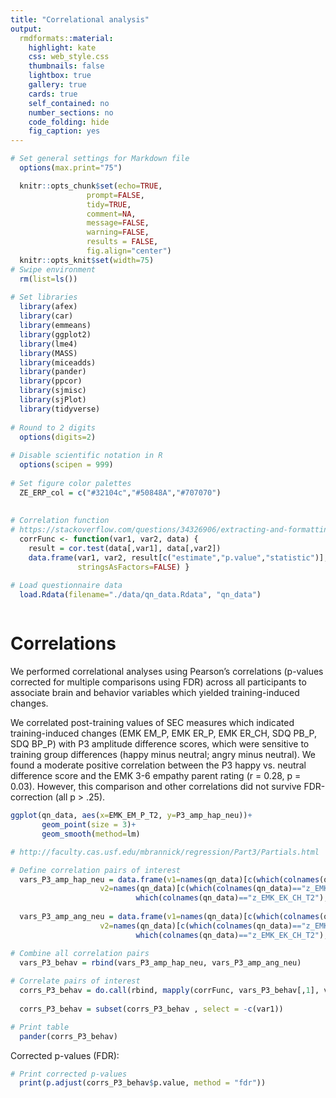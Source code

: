 ```yaml
---
title: "Correlational analysis"
output: 
  rmdformats::material:
    highlight: kate
    css: web_style.css
    thumbnails: false
    lightbox: true
    gallery: true
    cards: true
    self_contained: no
    number_sections: no
    code_folding: hide
    fig_caption: yes
---
```


<!-- Set up workspace -->

```r

# Set general settings for Markdown file 
  options(max.print="75")

  knitr::opts_chunk$set(echo=TRUE,
                 prompt=FALSE,
                 tidy=TRUE,
                 comment=NA,
                 message=FALSE,
                 warning=FALSE,
                 results = FALSE,
  	             fig.align="center")
  knitr::opts_knit$set(width=75)
# Swipe environment
  rm(list=ls())
  
# Set libraries
  library(afex)
  library(car)
  library(emmeans) 
  library(ggplot2)
  library(lme4)
  library(MASS)
  library(miceadds)
  library(pander)
  library(ppcor)
  library(sjmisc)
  library(sjPlot)
  library(tidyverse)
  
# Round to 2 digits   
  options(digits=2)
  
# Disable scientific notation in R
  options(scipen = 999)
    
# Set figure color palettes
  ZE_ERP_col = c("#32104c","#50848A","#707070") 
  
  
# Correlation function
# https://stackoverflow.com/questions/34326906/extracting-and-formatting-results-of-cor-test-on-multiple-pairs-of-columns 
  corrFunc <- function(var1, var2, data) {
    result = cor.test(data[,var1], data[,var2])
    data.frame(var1, var2, result[c("estimate","p.value","statistic")], 
               stringsAsFactors=FALSE) }

```

```r

# Load questionnaire data
  load.Rdata(filename="./data/qn_data.Rdata", "qn_data")
     
```

# Correlations {.tabset .tabset-pills}

We performed correlational analyses using Pearson's correlations (p-values corrected for multiple comparisons using FDR) across all participants to associate brain and behavior variables which yielded training-induced changes. 

We correlated post-training values of SEC measures which indicated training-induced changes (EMK EM_P, EMK ER_P, EMK ER_CH, SDQ PB_P, SDQ BP_P) with P3 amplitude difference scores, which were sensitive to training group differences (happy minus neutral; angry minus neutral). We found a moderate positive correlation between the P3 happy vs. neutral difference score and the EMK 3-6 empathy parent rating (r = 0.28, p = 0.03). However, this comparison and other correlations did not survive FDR-correction (all p > .25).

```r

ggplot(qn_data, aes(x=EMK_EM_P_T2, y=P3_amp_hap_neu))+
       geom_point(size = 3)+
       geom_smooth(method=lm)

```

<div align="center">

```r

# http://faculty.cas.usf.edu/mbrannick/regression/Part3/Partials.html

# Define correlation pairs of interest 
  vars_P3_amp_hap_neu = data.frame(v1=names(qn_data)[c(which(colnames(qn_data)=="z_P3_amp_hap_neu"))], 
                    v2=names(qn_data)[c(which(colnames(qn_data)=="z_EMK_EM_P_T2"), which(colnames(qn_data)=="z_EMK_EK_P_T2"),
                            which(colnames(qn_data)=="z_EMK_EK_CH_T2"), which(colnames(qn_data)=="z_SDQ_PB_T2"), which(colnames(qn_data)=="z_SDQ_T2"))])
  
  vars_P3_amp_ang_neu = data.frame(v1=names(qn_data)[c(which(colnames(qn_data)=="z_P3_amp_ang_neu"))], 
                    v2=names(qn_data)[c(which(colnames(qn_data)=="z_EMK_EM_P_T2"), which(colnames(qn_data)=="z_EMK_EK_P_T2"),
                            which(colnames(qn_data)=="z_EMK_EK_CH_T2"), which(colnames(qn_data)=="z_SDQ_PB_T2"), which(colnames(qn_data)=="z_SDQ_T2"))])

# Combine all correlation pairs 
  vars_P3_behav = rbind(vars_P3_amp_hap_neu, vars_P3_amp_ang_neu)
  
# Correlate pairs of interest  
  corrs_P3_behav = do.call(rbind, mapply(corrFunc, vars_P3_behav[,1], vars_P3_behav[,2], MoreArgs=list(data=qn_data), SIMPLIFY=FALSE))
  
  corrs_P3_behav = subset(corrs_P3_behav , select = -c(var1))

# Print table
  pander(corrs_P3_behav)

```

</div>


Corrected p-values (FDR): 

```r

# Print corrected p-values  
  print(p.adjust(corrs_P3_behav$p.value, method = "fdr"))
```


